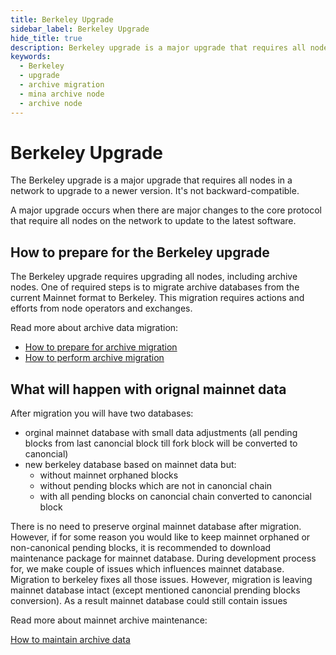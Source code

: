 ```yaml
---
title: Berkeley Upgrade
sidebar_label: Berkeley Upgrade
hide_title: true
description: Berkeley upgrade is a major upgrade that requires all nodes in a network to upgrade to a newer version. It's not backward-compatible.
keywords:
  - Berkeley
  - upgrade
  - archive migration
  - mina archive node
  - archive node
---
```


# Berkeley Upgrade

The Berkeley upgrade is a major upgrade that requires all nodes in a network to upgrade to a newer version. It's not backward-compatible. 

A major upgrade occurs when there are major changes to the core protocol that require all nodes on the network to update to the latest software.

## How to prepare for the Berkeley upgrade

The Berkeley upgrade requires upgrading all nodes, including archive nodes. One of required steps is to migrate archive databases from the current Mainnet format to Berkeley. This migration requires actions and efforts from node operators and exchanges. 

Read more about archive data migration:

- [How to prepare for archive migration](/berkeley-upgrade/planning-archive-migration)
- [How to perform archive migration](/berkeley-upgrade/migrating-archive-database-to-berkeley)

## What will happen with orignal mainnet data

After migration you will have two databases:

- orginal mainnet database with small data adjustments (all pending blocks from last canoncial block till fork block will be converted to canoncial)
- new berkeley database based on mainnet data but:
  - without mainnet orphaned blocks
  - without pending blocks which are not in canoncial chain
  - with all pending blocks on canoncial chain converted to canoncial block

There is no need to preserve orginal mainnet database after migration. However, if for some reason you would like to keep mainnet orphaned or non-canonical pending blocks, it is recommended to download maintenance package for mainnet database.
During development process for, we make couple of issues which influences mainnet database. Migration to berkeley fixes all those issues. However, migration is leaving mainnet database intact (except mentioned canoncial prending blocks conversion). As a result mainnet database could still contain issues 

Read more about mainnet archive maintenance:

[How to maintain archive data](/berkeley-upgrade/mainnet-database-maintenance)